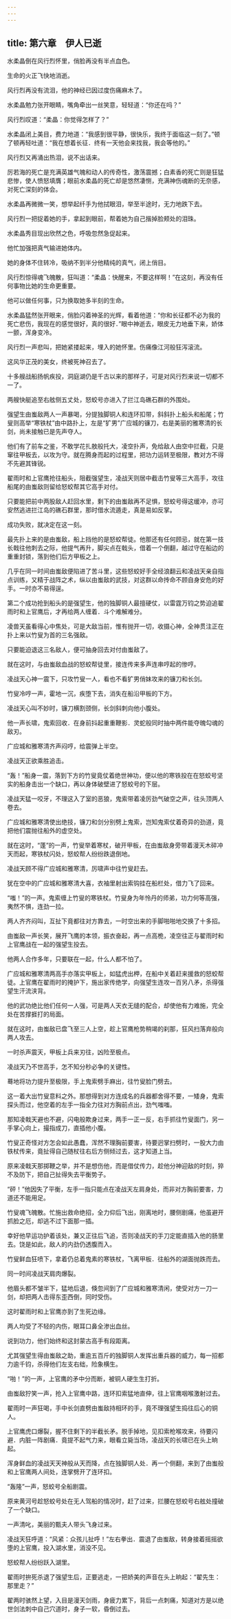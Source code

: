 ```yaml
---
---
---
```

title: 第六章　伊人已逝
---



水柔晶倒在风行烈怀里，俏脸再没有半点血色。

生命的火正飞快地消逝。

风行烈再没有流泪，他的神经已因过度伤痛麻木了。

水柔晶勉力张开眼睛，嘴角牵出一丝笑意，轻轻道：“你还在吗？”

风行烈叹道：“柔晶：你觉得怎样了？”

水柔晶闭上美目，费力地道：“我感到很平静，很快乐，我终于面临这一刻了。”顿了顿再轻吐道：“我在想着长征．终有一天他会来找我，我会等他的。”

风行烈又再涌出热泪，说不出话来。

厉若海的死亡是充满英雄气魄和动人的传奇性，激荡震撼；白素香的死亡则是狂猛悲惨，使人愤怒填膺；眼前水柔晶的死亡却是悠然凄恻，充满神伤魂断的无奈感，对死亡深刻的体会。

水柔晶再微微一笑，想举起纤手为他拭眼泪，举至半途时，无力地跌下去。

风行烈一把捉着她的手，拿起到眼前，帮着她为自己揩掉脸颊处的泪珠。

水柔晶秀目现出欣然之色，呼吸忽然急促起来。

他忙加强把真气输进她体内。

她的身体不住转冷，吸纳不到半分他精纯的真气，闭上俏目。

风行烈惊得魂飞魄散，狂叫道：“柔晶：快醒来，不要这样啊！”在这刻，再没有任何事物比她的生命更重要。

他可以做任何事，只为换取她多半刻的生命。

水柔晶猛然张开眼来，俏脸闪着神圣的光辉，看着他道：“你和长征都不必为我的死亡悲伤，我现在的感觉很好，真的很好．”眼中神逝去，眼皮无力地垂下来，娇体一颤，浑身变冷。

风行烈一声悲叫，把她紧搂起来，埋入的她怀里。伤痛像江河般狂泻滚流。

这风华正茂的美女，终被死神召去了。

十多艘战船扬帆疾投，洞庭湖仍是千古以来的那样子，可是对风行烈来说一切都不一了。

两艘快艇追至右舷侧五丈处，怒蛟号亦进入了拦江岛礁石群的外围处。

强望生由蚩敌两人一声暴喝，分提独脚铜人和连环扣带，斜斜扑上船头和船尾；竹叟则高举“寒铁杖”由中路扑上，左是“犷男”广应城的镰刀，右是美丽的雅寒清的长剑，尚未接触已是先声夺人。

他们有了前车之鉴，不敢学花扎敖般托大，凌空扑声，免给敌人由空中拦截，只是窜往甲板去，以攻为守。就在腾身而起的过程里，把功力运转至极限，教对方不得不先避其锋锐。

翟雨时和上官鹰抢往船头，阻截强望生，凌战天则居中截击竹叟等三大高手，攻往船尾的由蚩敌则留给怒蛟帮其它高手对付。

只要能把前中两股敌人赶回水里，剩下的由蚩敌再不足惧，怒蛟号得这缓冲，亦可安然逃进拦江岛的礁石群里，那时借水流遁走，真是易如反掌。

成功失败，就决定在这一刻。

最先扑上来的是由蚩敌，船上挡他的是怒蛟帮徒。他那还有任何顾忌，就在第一技长戟往他刺去之际，他提气再升，脚尖点在戟头，借着一个倒翻，越过守在船边的重重封锁，落到他们后方甲板之上。

几乎在同一时间由蚩敌便陷进了苦斗里，这些怒蛟好手全经浪翻云和凌战天亲自指点训练，又精于战阵之术，纵以由蚩敌的武技，对这群以命抟命不顾自身安危的好手。一时亦不易得逞。

第二个成功抢到船头的是强望生，他的独脚铜人最擅硬仗，以雷霆万钧之势迫追翟雨时和上官鹰后，才再给两人缠着．斗个难解难分。

凌兽天虽看得心中焦处，可是大敌当前，惟有抛开一切，收摄心神，全神贯注正在扑上来以竹叟为首的三名强敌。

只要能迫退这三名敌人，便可抽身回去对付由蚩敌了。

就在这时，与由蚩敌血战的怒蛟帮徒里，接连传来多声连串哼起的惨哼。

凌战天心神一震下，只攻竹叟一人，看也不看犷男俏妹攻来的镰刀和长剑。

竹叟冷哼一声，霍地一沉，疾堕下去，消失在船沿甲板的下方。

凌战天心叫不妙时，镰刀横割颈侧，长剑斜刺向他小腹处。

他一声长啸，鬼索回收．在身前抖起重重鞭影．灵蛇般同时抽中两件能夺魄勾魂的敌刃。

广应城和雅寒清齐声闷哼，给震弹上半空。

凌战天正欲乘胜追击。

“轰！”船身一震，落到下方的竹叟竟仗着绝世神功，便以他的寒铁投在在怒蛟号坚实的船身击出一个缺口，再以身体破壁进了怒蛟号的下层。

凌战天猛一咬牙，不理这入了室的恶狼，鬼索带着凌厉劲气破空之声，往头顶两人卷去。

广应城和雅寒清使出绝技，镰刀和剑分别劈上鬼索，岂知鬼索仗着奇异的劲道，竟把他们震抛往船外的虚空处。

就在这时，“蓬”的一声，竹叟举着寒杖，破开甲板，在由蚩敌身旁带着漫天木碎冲天而起，寒铁杖闪处，怒蛟帮人纷纷跌退倒地。

凌战天顾不得广应城和雅寒清，厉啸声中往竹叟赶去。

犹在空中的广应城和雅寒清大喜，衣袖里射出索钩挂在船栏处，借力飞了回来。

“嗤！”的一声。鬼索缠上竹叟的寒铁杖。竹叟身为年怜丹的师弟，功力何等高强，夷然不惧，连劲一拉。

两人齐齐闷叫，互扯下竟都往对方靠去，一时空出来的手脚啪啪地交换了十多招。

由蚩敌一声长笑，展开飞鹰的本领，振衣奋起，再一点高桅，凌空往正与翟雨时和上官鹰战在一起的强望生投去。

他两人合作多年，只要联在一起，什么人都不怕了。

广应城和雅寒清两高手亦落实甲板上，如猛虎出柙，在船中关着赶来援救的怒蛟帮徒。上官鹰在翟雨时的掩护下，施出家传绝学，向强望生连攻一百另八矛，杀得强望生汗流浃背。

他的武功绝比他们任何一人强，可是两人天衣无缝的配合，却使他有力难施，完全处在苦撑捱打的局面。

就在这时，由蚩敌已盘飞至三人上空，趁上官鹰枪势稍竭的刹那，狂风扫落弃般向两人攻去。

一时杀声震天，甲板上兵来刃往，凶险至极点。

凌战天乃不世高手，怎不知分秒必争的关键性。

蓦地将功力提升至极限，手上鬼索劈手麻出，往竹叟脸门劈去。

这一着大出竹叟意料之外。那想得到对方连成名的兵器都舍得不要，一矮身，鬼索探头而过，他空着的左手一指全力往对方胸前点出，劲气嗤嗤。

那知凌戟天避也不避，闪电般欺身过来，两手一正一反，右手抓往竹叟面门，另一手掌心向上，撮指成刀，直插他小腹。

竹叟正奇怪对方怎会如此愚蠢，浑然不理胸前要害，待要迥掌扫劈时，一股大力由铁杖传来，竟扯得自己随杖往右后方侧倾过去，这才知道上当。

原来凌戟天那掷鞭之举，并不是想伤他，而是借仗传力，趁他分神迎敌的时刻，猝不及防下，把自己扯得失去平衡势子。

“砰！”他因失了平衡，左手一指只能点在凌战天左肩身处，而非对方胸前要害，力道还不能用足。

竹叟魂飞魄散。忙施出救命绝招，全力仰后飞出，刚离地时，腰侧剧痛，他虽避开抓脸之厄，却逃不过下面那一插。

幸好他早运功护着该处，兼又正往后飞追，否则凌战天的手刀定能直插入他的肠里去。饶是如此，敌人的内劲仍透腹而入。

竹叟鲜血狂喷下，拿着仍总着鬼素的寒铁杖，飞离甲板．往船外的湖面抛跌而去。

同一时间凌战天肩肉爆裂。

他眉头都不皱半下，猛地后退，倏忽间到了广应城和雅寒清闲，使受对方一刀一剑，却把两人击得东歪西倒，同时受伤。

这时翟雨时和上官鹰亦到了生死边缘。

两人均受了不轻的内伤，眼耳口鼻全渗出血丝。

说到功力，他们始终和这封蒙古高手有段距离。

尤其强望生得由蚩敌之助，重逾五百斤的独脚铜人发挥出重兵器的威力，每一招都力逾千钧，杀得他们左支右绌，险象横生。

“啪！”的一声，上官鹰的矛中分而断，被铜人硬生生打折。

由蚩敌狞笑一声，抢入上官鹰中路，连环扣索猛地直伸，往上官鹰咽喉激射过去。

翟雨时一声狂喝，手中长剑直劈由蚩敌持相环的手，竟不理强望生捣往后心的铜人。

上官鹰虎口爆裂，握不住剩下的半截长矛。脱手掉地，见扣索枪喉攻来，待要闪避．内脏一阵剧痛．竟提不起气力来，眼看立毙当场，凌战天的长啸已在头上晌起。

浑身鲜血的凌战天天神般从天而降，点在独脚铜人处．再一个侧翻，来到了由蚩般和上官鹰两人间处，连掌劈开了连环扣。

“轰隆”一声，怒蛟号全船剧震。

原来黄河号趁怒蛟号处在无人驾船的情况时，赶了过来，拦腰在怒蛟号右舷处撞破了一个缺口。

一声清叱，美丽的甄夫人带头飞身过来。

凌战天狂呼道：“风紧：众孩儿扯呼！”左右拳出．震退了由蚩敌，转身接着摇摇欲堕的上官鹰，投入湖水里，消没不见。

怒蛟帮人纷纷跃入湖里。

翟雨时拚死杀退了强望生后，正要逃走，一把娇美的声音在头上晌起：“翟先生：那里走？”

翟两时骇然上望，入目是漫天剑雨，身疲力累下，背后一点刺痛，知道对方是以绝世剑法刺中自己穴道时，身子一软，昏倒过去。